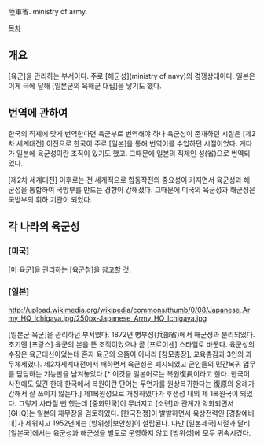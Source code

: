 陸軍省. ministry of army.

[[목차]]
== 개요 ==
[육군]을 관리하는 부서이다. 주로 [해군성](ministry of navy)의 경쟁상대이다. 일본은 이게 극에 달해 [일본군의 육해군 대립]을 낳기도 했다.
== 번역에 관하여 ==
한국의 직제에 맞게 번역한다면 육군부로 번역해야 하나 육군성이 존재하던 시절은 [제2차 세계대전] 이전으로 한국이 주로 [일본]을 통해 번역어를 수입하던 시절이었다. 게다가 일본에 육군성이란 조직이 있기도 했고. 그때문에 일본의 직제인 성(省)으로 번역되었다. 

[제2차 세계대전] 이후로는 전 세계적으로 합동작전의 중요성이 커지면서 육군성과 해군성을 통합하여 국방부를 만드는 경향이 강해졌다. 그때문에 미국의 육군성과 해군성은 국방부의 휘하 기관이 되었다.
== 각 나라의 육군성 ==
=== [미국] ===
[미 육군]을 관리하는 [육군청]을 참고할 것.
=== [일본] ===
http://upload.wikimedia.org/wikipedia/commons/thumb/0/08/Japanese_Army_HQ_Ichigaya.jpg/250px-Japanese_Army_HQ_Ichigaya.jpg

[일본군 육군]을 관리하던 부서였다. 1872년 병부성(兵部省)에서 해군성과 분리되었다. 초기엔 [프랑스] 육군의 본을 뜬 조직이었으나 곧 [프로이센] 스타일로 바꾼다. 육군성의 수장은 육군대신이었는데 혼자 육군의 으뜸이 아니라 [참모총장], 교육총감과 3인의 과두체제였다. 제2차세계대전에서 패하면서 육군성은 폐지되었고 군인들의 민간복귀 업무를 담당하는 기능만을 남겨놓았다.[* 이것을 일본어로는 복원復員이라고 한다. 한국어 사전에도 있긴 한데 한국에서 복원이란 단어는 무언가를 원상복귀한다는 復原의 용례가 강해서 잘 쓰이지 않는다.] 제1복원성으로 개칭하였다가 후생성 내의 제 1복원국이 되었다. 그렇게 사라질 뻔 했는데 [중화민국]이 무너지고 [소련]과 관계가 악화되면서 [GHQ]는 일본의 재무장을 검토하였다. [한국전쟁]이 발발하면서 육상전력인 [경찰예비대]가 세워지고 1952년에는 [방위성|보안청]이 설립된다. 다만 [일본제국]시절과 달리 [일본국]에서는 육군성과 해군성을 별도로 운영하지 않고 [방위성]에 모두 귀속시켰다.

